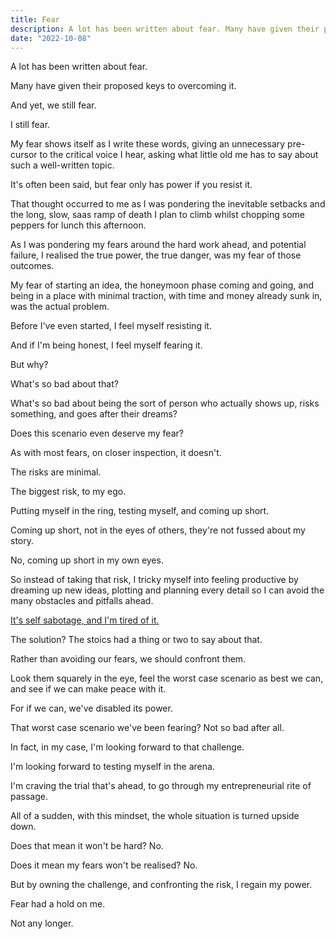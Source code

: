 ```yaml
---
title: Fear
description: A lot has been written about fear. Many have given their proposed keys to overcoming it. And yet, we still fear. I still fear.
date: "2022-10-08"
---
```


A lot has been written about fear.

Many have given their proposed keys to overcoming it.

And yet, we still fear.

I still fear.

My fear shows itself as I write these words, giving an unnecessary pre-cursor to the critical voice I hear, asking what little old me has to say about such a well-written topic.

It's often been said, but fear only has power if you resist it.

That thought occurred to me as I was pondering the inevitable setbacks and the long, slow, saas ramp of death I plan to climb whilst chopping some peppers for lunch this afternoon.

As I was pondering my fears around the hard work ahead, and potential failure, I realised the true power, the true danger, was my fear of those outcomes.

My fear of starting an idea, the honeymoon phase coming and going, and being in a place with minimal traction, with time and money already sunk in, was the actual problem.

Before I've even started, I feel myself resisting it.

And if I'm being honest, I feel myself fearing it.

But why?

What's so bad about that?

What's so bad about being the sort of person who actually shows up, risks something, and goes after their dreams?

Does this scenario even deserve my fear?

As with most fears, on closer inspection, it doesn't.

The risks are minimal.

The biggest risk, to my ego.

Putting myself in the ring, testing myself, and coming up short.

Coming up short, not in the eyes of others, they're not fussed about my story.

No, coming up short in my own eyes.

So instead of taking that risk, I tricky myself into feeling productive by dreaming up new ideas, plotting and planning every detail so I can avoid the many obstacles and pitfalls ahead.

<EmailSubscribe />

[It's self sabotage, and I'm tired of it.](https://www.indiehackers.com/post/im-great-at-talking-myself-out-of-good-ideas-5d4d31c84a?commentId=-NDhtj0NqVB0U4qGudS2)

The solution? The stoics had a thing or two to say about that.

Rather than avoiding our fears, we should confront them.

Look them squarely in the eye, feel the worst case scenario as best we can, and see if we can make peace with it.

For if we can, we've disabled its power.

That worst case scenario we've been fearing? Not so bad after all.

In fact, in my case, I'm looking forward to that challenge.

I'm looking forward to testing myself in the arena.

I'm craving the trial that's ahead, to go through my entrepreneurial rite of passage.

All of a sudden, with this mindset, the whole situation is turned upside down.

Does that mean it won't be hard? No.

Does it mean my fears won't be realised? No.

But by owning the challenge, and confronting the risk, I regain my power.

Fear had a hold on me.

Not any longer.
